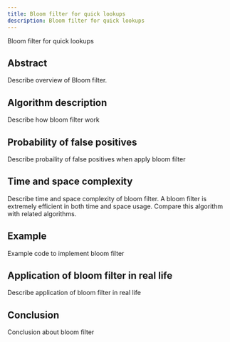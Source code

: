 ```yaml
---
title: Bloom filter for quick lookups
description: Bloom filter for quick lookups
---
```


Bloom filter for quick lookups

## Abstract
Describe overview of Bloom filter.

## Algorithm description
Describe how bloom filter work

## Probability of false positives
Describe probaility of false positives when apply bloom filter

## Time and space complexity
Describe time and space complexity of bloom filter.
A bloom filter is extremely efficient in both time and space usage.
Compare this algorithm with related algorithms.
 
## Example 
Example code to implement bloom filter

## Application of bloom filter in real life
Describe application of bloom filter in real life

## Conclusion
Conclusion about bloom filter